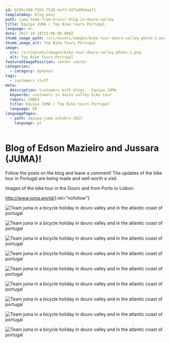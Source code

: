 ```yaml
---
id: 0195c500-f5b5-7538-bef3-927ed0b4aaf1
templateKey: blog-post
path: juma-team-from-brasil-blog-in-douro-valley
title: Equipa JUMA | Top Bike tours Portugal
language: en
date: 2017-10-18T23:00:00.000Z
thumb_image_path: /src/assets/images/bike-tour-douro-valley-photo-1.png
thumb_image_alt: Top Bike Tours Portugal
image:
  src: /src/assets/images/bike-tour-douro-valley-photo-1.png
  alt: Top Bike Tours Portugal
featuredImagePosition: center center
categories:
  - category: Updates
tags:
  - customers stuff
meta:
  description: Customers with blogs - Equipa JUMA
  keywords: customers in douro valley bike tour
  robots: INDEX
  title: Equipa JUMA | Top Bike tours Portugal
  language: EN
languagePages:
  - path: equipa-juma-outubro-2017
    language: pt
---
```


# Blog of Edson Mazieiro and Jussara (JUMA)!

Follow the posts on the blog and leave a comment! The updates of the bike tour
in Portugal are being made and well worth a visit.

Images of the bike tour in the Douro and from Porto to Lisbon.

<http://www.juma.world/>{:rel="nofollow"}

![Team juma in a bicycle holiday in douro valley and in the atlantic coast of portugal](/src/assets/images/bike-tour-douro-valley-photo-9.png 'Team juma in a bicycle holiday in douro valley and in the atlantic coast of portugal')

![Team juma in a bicycle holiday in douro valley and in the atlantic coast of portugal](/src/assets/images/bike-tour-douro-valley-photo-8.png 'Team juma in a bicycle holiday in douro valley and in the atlantic coast of portugal')

![Team juma in a bicycle holiday in douro valley and in the atlantic coast of portugal](/src/assets/images/bike-tour-douro-valley-photo-7.png 'Team juma in a bicycle holiday in douro valley and in the atlantic coast of portugal')

![Team juma in a bicycle holiday in douro valley and in the atlantic coast of portugal](/src/assets/images/bike-tour-douro-valley-photo-6.png 'Team juma in a bicycle holiday in douro valley and in the atlantic coast of portugal')

![Team juma in a bicycle holiday in douro valley and in the atlantic coast of portugal](/src/assets/images/bike-tour-douro-valley-photo-5.png 'Team juma in a bicycle holiday in douro valley and in the atlantic coast of portugal')

![Team juma in a bicycle holiday in douro valley and in the atlantic coast of portugal](/src/assets/images/bike-tour-douro-valley-photo-4.png 'Team juma in a bicycle holiday in douro valley and in the atlantic coast of portugal')

![Team juma in a bicycle holiday in douro valley and in the atlantic coast of portugal](/src/assets/images/bike-tour-douro-valley-photo-3.png 'Team juma in a bicycle holiday in douro valley and in the atlantic coast of portugal')

![Team juma in a bicycle holiday in douro valley and in the atlantic coast of portugal](/src/assets/images/bike-tour-douro-valley-photo-2.png 'Team juma in a bicycle holiday in douro valley and in the atlantic coast of portugal')

![Team juma in a bicycle holiday in douro valley and in the atlantic coast of portugal](/src/assets/images/bike-tour-douro-valley-photo-1.png 'Team juma in a bicycle holiday in douro valley and in the atlantic coast of portugal')

